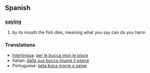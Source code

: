== Spanish ==
=== [[saying]] ===
# by its mouth the fish dies, meaning what you say can do you harm

=== Translations ===
*[[Interlingua]]: [[per le bucca mori le pisce]]
*Italian: [[dalla sua bocca muore il pesce]]
*Portuguese: [[pela boca morre o peixe]]